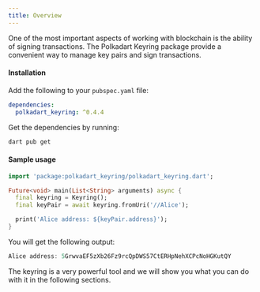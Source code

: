 ```yaml
---
title: Overview
---
```


One of the most important aspects of working with blockchain is the ability of signing transactions. The Polkadart Keyring package provide a convenient way to manage key pairs and sign transactions.

#### Installation


Add the following to your `pubspec.yaml` file:

```yaml title="pubspec.yaml"
dependencies:
  polkadart_keyring: ^0.4.4
```

Get the dependencies by running:

```bash
dart pub get
```

#### Sample usage

```dart title="demo.dart"
import 'package:polkadart_keyring/polkadart_keyring.dart';

Future<void> main(List<String> arguments) async {
  final keyring = Keyring();
  final keyPair = await keyring.fromUri('//Alice');

  print('Alice address: ${keyPair.address}');
}
```

You will get the following output:

```dart
Alice address: 5GrwvaEF5zXb26Fz9rcQpDWS57CtERHpNehXCPcNoHGKutQY
```

The keyring is a very powerful tool and we will show you what you can do with it in the following sections.